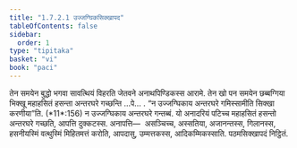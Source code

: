 ```yaml
---
title: "1.7.2.1 उज्जग्घिकसिक्खापद"
tableOfContents: false
sidebar:
  order: 1
type: "tipitaka"
basket: "vi"
book: "paci"
---
```



<DynamicBreadcrumb />

<Division number="586" book="paci">

<Paragraph number="1735" book="paci">
तेन समयेन बुद्धो भगवा सावत्थियं विहरति जेतवने अनाथपिण्डिकस्स आरामे. तेन खो पन समयेन छब्बग्गिया भिक्खू महाहसितं हसन्ता अन्तरघरे गच्छन्ति …पे… .
</Paragraph>

<Paragraph number="1736" book="paci">
<Emphasis>“न उज्जग्घिकाय अन्तरघरे गमिस्सामीति सिक्खा करणीया”</Emphasis>ति. (*11*:<Emphasis>156</Emphasis>)
</Paragraph>

<Paragraph number="1737" book="paci">
न उज्जग्घिकाय अन्तरघरे गन्तब्बं. यो अनादरियं पटिच्च महाहसितं हसन्तो अन्तरघरे गच्छति, आपत्ति दुक्कटस्स.
</Paragraph>

<Paragraph number="1738" book="paci">
अनापत्ति—  असञ्चिच्च, अस्सतिया, अजानन्तस्स, गिलानस्स, हसनीयस्मिं वत्थुस्मिं मिहितमत्तं करोति, आपदासु, उम्मत्तकस्स, आदिकम्मिकस्साति.

</Paragraph>
</Division>

<Paragraph number="1739" type="center" book="paci">
पठमसिक्खापदं निट्ठितं.
</Paragraph>